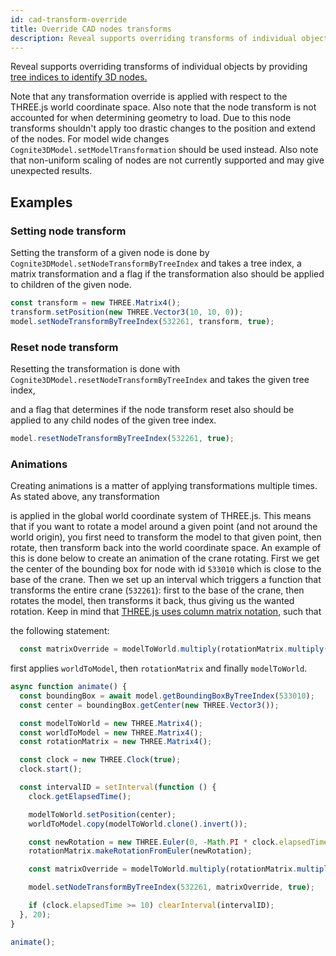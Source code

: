 ```yaml
---
id: cad-transform-override
title: Override CAD nodes transforms
description: Reveal supports overriding transforms of individual objects by providing tree indices to identify 3D nodes
---
```



Reveal supports overriding transforms of individual objects by providing [tree indices to identify 3D nodes.](../concepts.md)

Note that any transformation override is applied with respect to the THREE.js world coordinate space. Also note that the node transform is not accounted for when determining geometry to load. Due to this node transforms shouldn't apply too drastic changes to the position and extend of the nodes. For model wide changes `Cognite3DModel.setModelTransformation` should be used instead.
Also note that non-uniform scaling of nodes are not currently supported and may give unexpected results.

## Examples

<DemoWrapper name="Cognite3DViewerDemo" />

### Setting node transform

Setting the transform of a given node is done by `Cognite3DModel.setNodeTransformByTreeIndex` and takes a tree index,
a matrix transformation and a flag if the transformation also should be applied to children of the given node.



```jsx runnable-4x
const transform = new THREE.Matrix4();
transform.setPosition(new THREE.Vector3(10, 10, 0));
model.setNodeTransformByTreeIndex(532261, transform, true);
```

### Reset node transform


Resetting the transformation is done with `Cognite3DModel.resetNodeTransformByTreeIndex` and takes the given tree index,

and a flag that determines if the node transform reset also should be applied to any child nodes of the given tree index.

```jsx runnable-4x
model.resetNodeTransformByTreeIndex(532261, true);
```

### Animations

Creating animations is a matter of applying transformations multiple times. As stated above, any transformation

is applied in the global world coordinate system of THREE.js. This means that if you want to rotate a model around a given point (and not around the world origin),
you first need to transform the model to that given point, then rotate, then transform back into the world coordinate space. An example of this is done below to create an animation
of the crane rotating. First we get the center of the bounding box for node with id `533010` which is close to the base of the crane.
Then we set up an interval which triggers a function that transforms the entire crane (`532261`): first to the base of the crane, then rotates the model,
then transforms it back, thus giving us the wanted rotation. Keep in mind that [THREE.js uses column matrix notation](https://threejs.org/docs/#api/en/math/Matrix4), such that

the following statement:

```js
  const matrixOverride = modelToWorld.multiply(rotationMatrix.multiply(worldToModel));
```

first applies `worldToModel`, then `rotationMatrix` and finally `modelToWorld`.

```jsx runnable-4x
async function animate() {
  const boundingBox = await model.getBoundingBoxByTreeIndex(533010);
  const center = boundingBox.getCenter(new THREE.Vector3());

  const modelToWorld = new THREE.Matrix4();
  const worldToModel = new THREE.Matrix4();
  const rotationMatrix = new THREE.Matrix4();

  const clock = new THREE.Clock(true);
  clock.start();

  const intervalID = setInterval(function () {
    clock.getElapsedTime();

    modelToWorld.setPosition(center);
    worldToModel.copy(modelToWorld.clone().invert());

    const newRotation = new THREE.Euler(0, -Math.PI * clock.elapsedTime / 20, 0);
    rotationMatrix.makeRotationFromEuler(newRotation);

    const matrixOverride = modelToWorld.multiply(rotationMatrix.multiply(worldToModel));

    model.setNodeTransformByTreeIndex(532261, matrixOverride, true);

    if (clock.elapsedTime >= 10) clearInterval(intervalID);
  }, 20);
}

animate();
```
